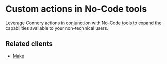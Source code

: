 # Custom actions in No-Code tools

Leverage Connery actions in conjunction with No-Code tools to expand the capabilities available to your non-technical users.

## Related clients

- [Make](/docs/clients/make)
